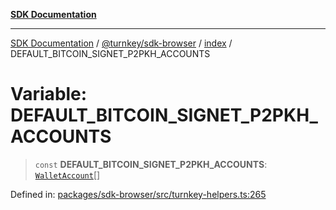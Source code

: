 [**SDK Documentation**](../../../../README.mdx)

***

[SDK Documentation](../../../../packages.mdx) / [@turnkey/sdk-browser](../../README.mdx) / [index](../README.mdx) / DEFAULT\_BITCOIN\_SIGNET\_P2PKH\_ACCOUNTS

# Variable: DEFAULT\_BITCOIN\_SIGNET\_P2PKH\_ACCOUNTS

> `const` **DEFAULT\_BITCOIN\_SIGNET\_P2PKH\_ACCOUNTS**: [`WalletAccount`](../interfaces/WalletAccount.mdx)[]

Defined in: [packages/sdk-browser/src/turnkey-helpers.ts:265](https://github.com/tkhq/sdk/blob/3a88af7d1d927c6022706911d6af0f92f1440e00/packages/sdk-browser/src/turnkey-helpers.ts#L265)
